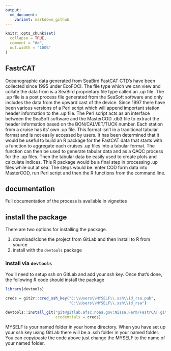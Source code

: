 ---
output: 
  md_document:
    variant: markdown_github
---

<!-- README.md is generated from README.Rmd. Please edit that file -->

```{r setup, include = FALSE}
knitr::opts_chunk$set(
  collapse = TRUE,
  comment = "#>",
  out.width = "100%"
)
```
## FastrCAT

Oceanographic data generated from SeaBird FastCAT CTD’s have been collected since 1995 under EcoFOCI. The file type which we can view and collate the data from is a SeaBird proprietary file type called an .up file. The .up file is a post process file generated from the SeaSoft software and only includes the data from the upward cast of the device. Since 1997 there have been various versions of a Perl script which will append important station header information to the .up file. The Perl script acts as an interface between the SeaSoft software and the MasterCOD .db3 file to extract the header information based on the BON/CALVET/TUCK number. Each station from a cruise has its’ own .up file. This format isn’t in a traditional tabular format and is not easily accessed by users. It has been determined that it would be useful to build an R package for the FastCAT data that starts with a function to aggregate each cruises .up files into a tabular format. The function can then be used to generate tabular data and as a QAQC process for the .up files. Then the tabular data be easily used to create plots and calculate indices.  This R package would be a final step in processing .up files while out at sea. The steps would be: enter COD form data into MasterCOD, run Perl script and then the R functions from the command line. 

## documentation

Full documentation of the process is available in vignettes

## install the package

There are two options for installing the package.

1. download/clone the project from GitLab and then install to R from source
2. install with the `devtools` package

### install via `devtools`

You'll need to setup ssh on GitLab and add your ssh key. Once that's done, 
the following R code should install the package

```{r, eval = FALSE}
library(devtools)

creds = git2r::cred_ssh_key("C:\\Users\\MYSELF\\.ssh\\id_rsa.pub",
                            "C:\\Users\\MYSELF\\.ssh\\id_rsa")

devtools::install_git("git@gitlab.afsc.noaa.gov:Nissa.Ferm/FastrCAT.git",
                      credentials = creds)
```

MYSELF is your named folder in your home directory. When you have set up your ssh key using GitLab there will be a .ssh folder in your named folder. You can copy/paste the code above just change the MYSELF to the name of your named folder. 
